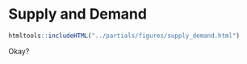# Supply and Demand {.unnumbered .unlisted}

```r
htmltools::includeHTML("../partials/figures/supply_demand.html")
```

Okay?